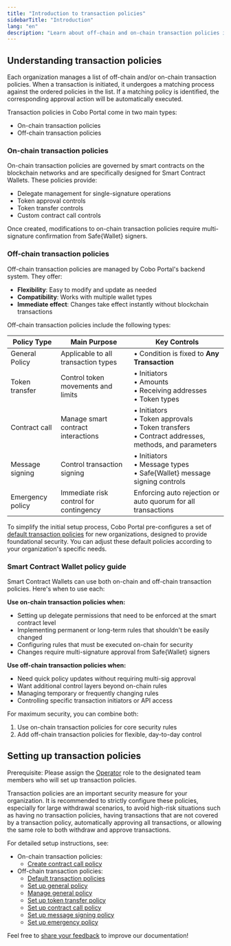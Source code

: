 ```yaml
---
title: "Introduction to transaction policies"
sidebarTitle: "Introduction"
lang: "en"
description: "Learn about off-chain and on-chain transaction policies in Cobo Portal, automating transaction handling."
---
```


## Understanding transaction policies

Each organization manages a list of off-chain and/or on-chain transaction policies. When a transaction is initiated, it undergoes a matching process against the ordered policies in the list. If a matching policy is identified, the corresponding approval action will be automatically executed.

Transaction policies in Cobo Portal come in two main types: 
- On-chain transaction policies
- Off-chain transaction policies

### On-chain transaction policies

On-chain transaction policies are governed by smart contracts on the blockchain networks and are specifically designed for Smart Contract Wallets. These policies provide:
- Delegate management for single-signature operations
- Token approval controls
- Token transfer controls
- Custom contract call controls

Once created, modifications to on-chain transaction policies require multi-signature confirmation from Safe{Wallet} signers.

### Off-chain transaction policies

Off-chain transaction policies are managed by Cobo Portal's backend system. They offer:
- **Flexibility**: Easy to modify and update as needed
- **Compatibility**: Works with multiple wallet types
- **Immediate effect**: Changes take effect instantly without blockchain transactions

Off-chain transaction policies include the following types:

| Policy Type | Main Purpose | Key Controls |
|------------|--------------|--------------|
| General Policy | Applicable to all transaction types | • Condition is fixed to **Any Transaction** |
| Token transfer | Control token movements and limits | • Initiators<br/>• Amounts<br/>• Receiving addresses<br/>• Token types |
| Contract call | Manage smart contract interactions | • Initiators<br/>• Token approvals<br/>• Token transfers<br/>• Contract addresses, methods, and parameters |
| Message signing | Control transaction signing | • Initiators<br/>• Message types<br/>• Safe{Wallet} message signing controls |
| Emergency policy | Immediate risk control for contingency | Enforcing auto rejection or auto quorum for all transactions |

To simplify the initial setup process, Cobo Portal pre-configures a set of [default transaction policies](/en/portal/risk-controls/default-transaction-policies) for new organizations, designed to provide foundational security. You can adjust these default policies according to your organization's specific needs.

### Smart Contract Wallet policy guide

Smart Contract Wallets can use both on-chain and off-chain transaction policies. Here's when to use each:

**Use on-chain transaction policies when:**
- Setting up delegate permissions that need to be enforced at the smart contract level
- Implementing permanent or long-term rules that shouldn't be easily changed
- Configuring rules that must be executed on-chain for security
- Changes require multi-signature approval from Safe{Wallet} signers

**Use off-chain transaction policies when:**
- Need quick policy updates without requiring multi-sig approval
- Want additional control layers beyond on-chain rules
- Managing temporary or frequently changing rules
- Controlling specific transaction initiators or API access

For maximum security, you can combine both:
1. Use on-chain transaction policies for core security rules
2. Add off-chain transaction policies for flexible, day-to-day control

## Setting up transaction policies

<Note>Prerequisite: Please assign the [Operator](/en/portal/organization/roles-and-permissions) role to the designated team members who will set up transaction policies.</Note>

<Note>Transaction policies are an important security measure for your organization. It is recommended to strictly configure these policies, especially for large withdrawal scenarios, to avoid high-risk situations such as having no transaction policies, having transactions that are not covered by a transaction policy, automatically approving all transactions, or allowing the same role to both withdraw and approve transactions.</Note>

For detailed setup instructions, see:
- On-chain transaction policies:
    - [Create contract call policy](/en/portal/risk-controls/create-on-chain-policy)
- Off-chain transaction policies:
  - [Default transaction policies](/en/portal/risk-controls/default-transaction-policies)
  - [Set up general policy](/en/portal/risk-controls/off-chain-tx-set-general-policy)
  - [Manage general policy](/en/portal/risk-controls/off-chain-tx-manage-general-policy)
  - [Set up token transfer policy](/en/portal/risk-controls/off-chain-tx-set-transfer)
  - [Set up contract call policy](/en/portal/risk-controls/off-chain-tx-set-contract-call)
  - [Set up message signing policy](/en/portal/risk-controls/off-chain-tx-set-message-signing)
  - [Set up emergency policy](/en/portal/risk-controls/manage-emergency-policy)

<Tip>Feel free to [share your feedback](https://forms.zohopublic.com/cobo/form/DocumentFeedbackForm/formperma/QvLOhxJv1_JMsJ-1dleZ8Itb_7rzN-LtgvsDdxosoVI?referrername=manuals) to improve our documentation!</Tip>